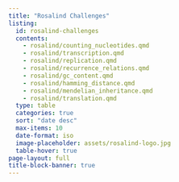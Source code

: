 ```yaml
---
title: "Rosalind Challenges"
listing:
  id: rosalind-challenges
  contents: 
    - rosalind/counting_nucleotides.qmd
    - rosalind/transcription.qmd
    - rosalind/replication.qmd
    - rosalind/recurrence_relations.qmd
    - rosalind/gc_content.qmd
    - rosalind/hamming_distance.qmd
    - rosalind/mendelian_inheritance.qmd
    - rosalind/translation.qmd
  type: table
  categories: true
  sort: "date desc"
  max-items: 10
  date-format: iso
  image-placeholder: assets/rosalind-logo.jpg
  table-hover: true
page-layout: full
title-block-banner: true
--- 
```


::: {#rosalind-challenges}
:::